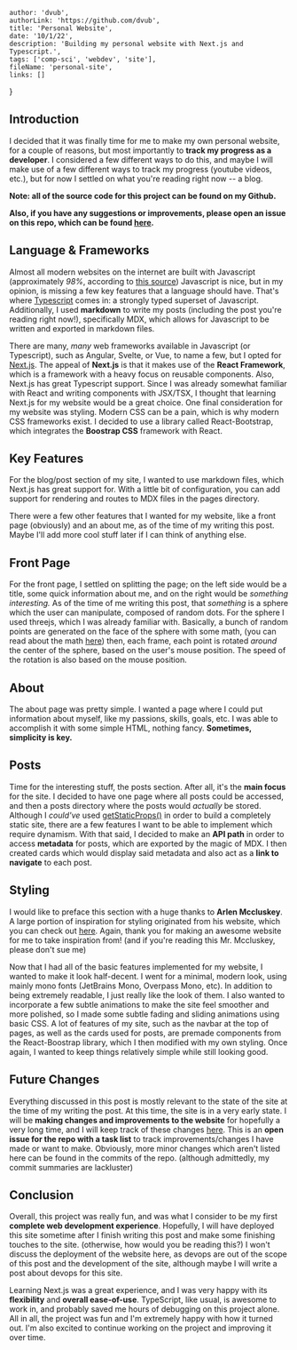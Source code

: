 
    author: 'dvub',
    authorLink: 'https://github.com/dvub',
    title: 'Personal Website',
    date: '10/1/22',
    description: 'Building my personal website with Next.js and Typescript.',
    tags: ['comp-sci', 'webdev', 'site'],
    fileName: 'personal-site',
    links: []
}

## Introduction

I decided that it was finally time for me to make my own personal website, for a couple of reasons, but most importantly to **track my progress as a developer**. I considered a few different ways to do this, and maybe I will make use of a few different ways to track my progress (youtube videos, etc.), but for now I settled on what you're reading right now -- a blog. 

**Note: all of the source code for this project can be found on my Github.**

**Also, if you have any suggestions or improvements, please open an issue on this repo, which can be found [here](https://github.com/dvub/personal_website).**

## Language & Frameworks

Almost all modern websites on the internet are built with Javascript (approximately *98%*, according to [this source](https://w3techs.com/technologies/details/cp-javascript#:~:text=JavaScript%20is%20used%20as%20client,98.0%25%20of%20all%20the%20websites.)) Javascript is nice, but in my opinion, is missing a few key features that a language should have. That's where [Typescript](https://www.typescriptlang.org/) comes in: a strongly typed superset of Javascript. Additionally, I used **markdown** to write my posts (including the post you're reading right now!), specifically MDX, which allows for Javascript to be written and exported in markdown files.

There are many, *many* web frameworks available in Javascript (or Typescript), such as Angular, Svelte, or Vue, to name a few, but I opted for [Next.js](https://nextjs.org/). The appeal of **Next.js** is that it makes use of the **React Framework**, which is a framework with a heavy focus on reusable components. Also, Next.js has great Typescript support. Since I was already somewhat familiar with React and writing components with JSX/TSX, I thought that learning Next.js for my website would be a great choice. One final consideration for my website was styling. Modern CSS can be a pain, which is why modern CSS frameworks exist. I decided to use a library called React-Bootstrap, which integrates the **Boostrap CSS** framework with React.

## Key Features
For the blog/post section of my site, I wanted to use markdown files, which Next.js has great support for. With a little bit of configuration, you can add support for rendering and routes to MDX files in the pages directory.

There were a few other features that I wanted for my website, like a front page (obviously) and an about me, as of the time of my writing this post. Maybe I'll add more cool stuff later if I can think of anything else.

## Front Page
For the front page, I settled on splitting the page; on the left side would be a title, some quick information about me, and on the right would be *something interesting.* As of the time of me writing this post, that *something* is a sphere which the user can manipulate, composed of random dots. For the sphere I used threejs, which I was already familiar with. Basically, a bunch of random points are generated on the face of the sphere with some math, (you can read about the math [here](https://mathworld.wolfram.com/SpherePointPicking.html)) then, each frame, each point is rotated *around* the center of the sphere, based on the user's mouse position. The speed of the rotation is also based on the mouse position.

## About
The about page was pretty simple. I wanted a page where I could put information about myself, like my passions, skills, goals, etc. I was able to accomplish it with some simple HTML, nothing fancy. **Sometimes, simplicity is key.**

## Posts

Time for the interesting stuff, the posts section. After all, it's the **main focus** for the site. I decided to have one page where all posts could be accessed, and then a posts directory where the posts would *actually* be stored. Although I *could've* used [getStaticProps()](https://nextjs.org/docs/basic-features/data-fetching/get-static-props) in order to build a completely static site, there are a few features I want to be able to implement which require dynamism. With that said, I decided to make an **API path** in order to access **metadata** for posts, which are exported by the magic of MDX. I then created cards which would display said metadata and also act as a **link to navigate** to each post.

## Styling

I would like to preface this section with a huge thanks to **Arlen Mccluskey**. A large portion of inspiration for styling originated from his website, which you can check out [here](https://www.arlenmccluskey.com/). Again, thank you for making an awesome website for me to take inspiration from! (and if you're reading this Mr. Mccluskey, please don't sue me) 

Now that I had all of the basic features implemented for my website, I wanted to make it look half-decent. I went for a minimal, modern look, using mainly mono fonts (JetBrains Mono, Overpass Mono, etc). In addition to being extremely readable, I just really like the look of them. I also wanted to incorporate a few subtle animations to make the site feel smoother and more polished, so I made some subtle fading and sliding animations using basic CSS. A lot of features of my site, such as the navbar at the top of pages, as well as the cards used for posts, are premade components from the React-Boostrap library, which I then modified with my own styling. Once again, I wanted to keep things relatively simple while still looking good.

## Future Changes

Everything discussed in this post is mostly relevant to the state of the site at the time of my writing the post. At this time, the site is in a very early state. I will be **making changes and improvements to the website** for hopefully a very long time, and I will keep track of these changes [here](https://github.com/dvub/personal_website/issues/1). This is an **open issue for the repo with a task list** to track improvements/changes I have made or want to make. Obviously, more minor changes which aren't listed here can be found in the commits of the repo. (although admittedly, my commit summaries are lackluster)


## Conclusion

Overall, this project was really fun, and was what I consider to be my first **complete web development experience**. Hopefully, I will have deployed this site sometime after I finish writing this post and make some finishing touches to the site. (otherwise, how would you be reading this?) I won't discuss the deployment of the website here, as devops are out of the scope of this post and the development of the site, although maybe I will write a post about devops for this site.

Learning Next.js was a great experience, and I was very happy with its **flexibility** and **overall ease-of-use**. TypeScript, like usual, is awesome to work in, and probably saved me hours of debugging on this project alone. All in all, the project was fun and I'm extremely happy with how it turned out. I'm also excited to continue working on the project and improving it over time.


